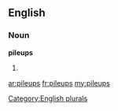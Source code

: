 ==English==

===Noun===
'''pileups'''

# {{plural of|[[pileup]]}}

[[Category:English plurals]]

[[ar:pileups]]
[[fr:pileups]]
[[my:pileups]]